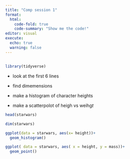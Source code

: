```yaml
---
title: "Comp session 1"
format: 
  html:
    code-fold: true
    code-summary: "Show me the code!"
editor: visual
execute: 
  echo: true
  warning: false
---
```


## 

```r
library(tidyverse)
```

-   look at the first 6 lines

-   find dimemensions

-   make a histogram of character heights

-   make a scatterpolot of heigh vs weihg*t*

```r
head(starwars)
```

```r
dim(starwars)

```

```r
ggplot(data = starwars, aes(x= height))+
  geom_histogram()
```

```r
ggplot( data = starwars, aes( x = height, y = mass))+
  geom_point()
```
